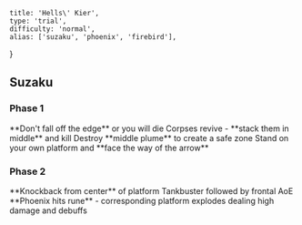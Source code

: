     title: 'Hells\' Kier',
    type: 'trial',
    difficulty: 'normal',
    alias: ['suzaku', 'phoenix', 'firebird'],
}

## Suzaku

### Phase 1

<Alert color="red" icon="warning">
    **Don't fall off the edge** <Consequence>or you will die</Consequence>
</Alert>

<Trigger type="on cast" trigger="Eternal Flame" color="red">
    Corpses revive - **stack them in middle** and kill
</Trigger>

<Trigger type="on cast" trigger="Phoenix Down" color="orange">
    Destroy **middle plume** to create a safe zone
</Trigger>

<Trigger type="on cast" trigger="Eternal Flame (second time)" color="blue">
    Stand on your own platform and **face the way of the arrow**
</Trigger>

### Phase 2

<Trigger type="on cast" trigger="Ruthless Refrain" color="blue">
    **Knockback from center** of platform
</Trigger>

<Trigger type="on cast" trigger="Phantom Flurry" color="orange">
    Tankbuster followed by frontal AoE
</Trigger>

<Trigger type="on cast" trigger="Phoenix Says" color="red">
    **Phoenix hits rune** - corresponding platform explodes dealing high damage and debuffs
</Trigger>

